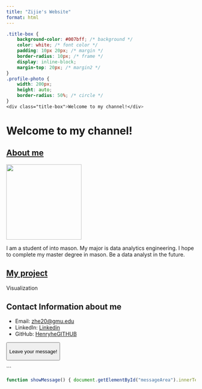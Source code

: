 ```yaml
---
title: "Zijie's Website"
format: html
---
```


```css
.title-box {
    background-color: #007bff; /* background */
    color: white; /* font color */
    padding: 10px 20px; /* margin */
    border-radius: 10px; /* frame */
    display: inline-block; 
    margin-top: 20px; /* margin2 */
}
.profile-photo {
    width: 200px;
    height: auto;
    border-radius: 50%; /* circle */
}
<div class="title-box">Welcome to my channel!</div>
```

<link rel="stylesheet" href="https://cdnjs.cloudflare.com/ajax/libs/font-awesome/5.15.3/css/all.min.css">

# Welcome to my channel!

## [About me](Aboutme.html)

![](img/WechatIMG238.jpg){.profile-photo width="200" height="auto"}

I am a student of into mason. My major is data analytics engineering. I hope to complete my master degree in mason. Be a data analyst in the future.

## [My project](myproject.html)

Visualization

## Contact Information about me

-   Email: <i class="fas fa-envelope"></i> [zhe20\@gmu.edu](mailto:zhe20@gmu.edu)
-   LinkedIn: <i class="fab fa-linkedin"></i> [Linkedin](https://www.linkedin.com/in/henryhe62/)
-   GitHub: <i class="fab fa-github"></i> [HenryheGITHUB](https://github.com/iamhenryhe)

<button onclick="showMessage()">

Leave your message!

</button>

::: {#messageArea}
:::

\`\`\`

```js
function showMessage() { document.getElementById("messageArea").innerText = "Feel Free To Contact Me"; }
```
